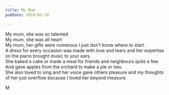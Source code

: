 ```yaml
---
title: My Mum
pubDate: 2019-03-29

---
```

My mum, she was so talented  
My mum, she was all heart  
My mum, her gifts were numerous I just don't know where to start.  
A dress for every occasion was made with love and tears and her expertise on the piano brought music to your ears.  
She baked a cake or made a meal for friends and neighbours quite a few And gave apples from the orchard to make a pie or two.  
She also loved to sing and her voice gave others pleasure and my thoughts of her just overflow because I loved her beyond measure.  
  
M 